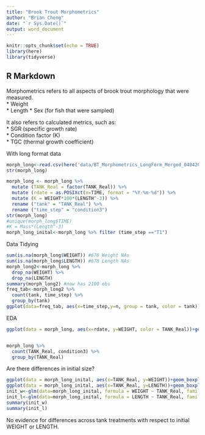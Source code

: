 ```yaml
---
title: "Brook Trout Morphometrics"
author: "Brian Cheng"
date: "`r Sys.Date()`"
output: word_document
---
```


```r
knitr::opts_chunk$set(echo = TRUE)
library(here)
library(tidyverse)
```

## R Markdown

Morphometrics refers to all aspects of brook trout morphology that were measured.   
* Weight  
* Length 
* Sex (for fish that were sampled)   

It also refers to calculated metrics, such as:   
* SGR (specific growth rate)  
* Condition factor (K)  
* TGC (thermal growth coefficient)   

With long format data

```r
morph_long<-read.csv(here('data/BT_Morphometrics_LongForm_Merged_04042023.csv'), stringsAsFactors = T)
str(morph_long)

morph_long <- morph_long %>%
  mutate (TANK_Real = factor(TANK_Real)) %>%
  mutate (rdate = as.POSIXct(x=TIME, format = "%Y-%m-%d")) %>%
  mutate (K = WEIGHT*100*(LENGTH^-3)) %>%
  rename ("tank" = "TANK_Real") %>%
  rename ("time_step" = "condition3")
str(morph_long)
#unique(morph_long$TIME)
#K = Mass*(Length^-3)
morph_long_inital<-morph_long %>% filter (time_step =="T1")
```
Data Tidying
```r
sum(is.na(morph_long$WEIGHT)) #676 Weight NAs
sum(is.na(morph_long$LENGTH)) #678 Length NAs
morph_long2<-morph_long %>%
  drop_na(WEIGHT) %>%
  drop_na(LENGTH)
summary(morph_long2) #now has 2100 obs
freq_tab<-morph_long2 %>%
  count(tank, time_step) %>%
  group_by(tank)
ggplot(data=freq_tab, aes(x=time_step,y=n, group = tank, color = tank))+geom_line()
```


EDA

```r
ggplot(data = morph_long, aes(x=rdate, y=WEIGHT, color = TANK_Real))+geom_point()


morph_long %>%
  count(TANK_Real, condition3) %>%
  group_by(TANK_Real)
```

Are there differences in initial size?

```r
ggplot(data = morph_long_inital, aes(x=TANK_Real, y=WEIGHT))+geom_boxplot()
ggplot(data = morph_long_inital, aes(x=TANK_Real, y=LENGTH))+geom_boxplot()
init_w<-glm(data=morph_long_inital, formula = WEIGHT ~ TANK_Real, family = gaussian())
init_l<-glm(data=morph_long_inital, formula = LENGTH ~ TANK_Real, family = gaussian())
summary(init_w)
summary(init_l)
```
No evidence for differences across tank treatments with respect to initial WEIGHT or LENGTH. 
